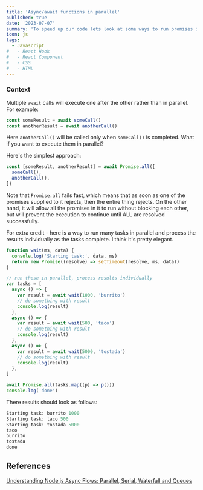 ```yaml
---
title: 'Async/await functions in parallel'
published: true
date: '2023-07-07'
summary: 'To speed up our code lets look at some ways to run promises in parallel. This can be useful when performing multiple database queries to render a web page and you want to run the queries in parallel rather than seqentially.'
icon: js
tags:
  - Javascript
#   - React Hook
#   - React Component
#   - CSS
#   - HTML
---
```


### Context

Multiple `await` calls will execute one after the other rather than in parallel. For example:

<CodeBlock>

```js title="await.js"
const someResult = await someCall()
const anotherResult = await anotherCall()
```

</CodeBlock>

Here `anotherCall()` will be called only when `someCall()` is completed. What if you want to execute them in parallel?

Here's the simplest approach:

<CodeBlock>

```js title="parallel.js"
const [someResult, anotherResult] = await Promise.all([
  someCall(),
  anotherCall(),
])
```

</CodeBlock>

Note that `Promise.all` fails fast, which means that as soon as one of the promises supplied to it rejects, then the entire thing rejects. On the other hand, it will allow all the promises in it to run without blocking each other, but will prevent the execution to continue until ALL are resolved successfully.

For extra credit - here is a way to run many tasks in parallel and process the results individually as the tasks complete. I think it's pretty elegant.

<CodeBlock>

```js title="tasks.js"
function wait(ms, data) {
  console.log('Starting task:', data, ms)
  return new Promise((resolve) => setTimeout(resolve, ms, data))
}

// run these in parallel, process results individually
var tasks = [
  async () => {
    var result = await wait(1000, 'burrito')
    // do something with result
    console.log(result)
  },
  async () => {
    var result = await wait(500, 'taco')
    // do something with result
    console.log(result)
  },
  async () => {
    var result = await wait(5000, 'tostada')
    // do something with result
    console.log(result)
  },
]

await Promise.all(tasks.map((p) => p()))
console.log('done')
```

</CodeBlock>

There results should look as follows:

<CodeBlock>

```js title="results.js"
Starting task: burrito 1000
Starting task: taco 500
Starting task: tostada 5000
taco
burrito
tostada
done
```

</CodeBlock>

## References

[Understanding Node.js Async Flows: Parallel, Serial, Waterfall and Queues](https://medium.com/velotio-perspectives/understanding-node-js-async-flows-parallel-serial-waterfall-and-queues-6f9c4badbc17)
